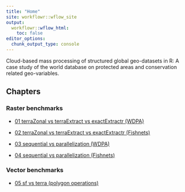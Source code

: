 ```yaml
---
title: "Home"
site: workflowr::wflow_site
output:
  workflowr::wflow_html:
    toc: false
editor_options:
  chunk_output_type: console
---
```


Cloud-based mass processing of structured global geo-datasets in R: A case
study of the world database on protected areas and conservation related
geo-variables.

## Chapters

### Raster benchmarks

- [01 terraZonal vs terraExtract vs exactExtractr  (WDPA)](01_zonal_vs_extract_vs_exactextractr_WDPA.html)

- [02 terraZonal vs terraExtract vs exactExtractr  (Fishnets)](02_zonal_vs_extract_vs_exactextractr_Fishnets.html)

- [03 sequential vs parallelization (WDPA)](03_sequential_vs_parallelization_WDPA.html)

- [04 sequential vs parallelization (Fishnets)](04_sequential_vs_parallelization_Fishnets.html)

### Vector benchmarks

- [05 sf vs terra (polygon operations)](05_sf_vs_terra.html)
